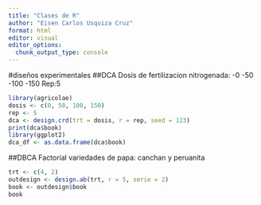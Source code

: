 ```yaml
---
title: "Clases de R"
author: "Eisen Carlos Usquiza Cruz"
format: html
editor: visual
editor_options: 
  chunk_output_type: console
---
```

#diseños experimentales
##DCA
Dosis de fertilizacion nitrogenada:
-0
-50
-100
-150
Rep:5
```r
library(agricolae)
dosis <- c(0, 50, 100, 150)
rep <- 5
dca <- design.crd(trt = dosis, r = rep, seed = 123)
print(dca$book)
library(ggplot2)
dca_df <- as.data.frame(dca$book)

```
##DBCA 
Factorial variedades de papa: canchan y peruanita


```r
trt <- c(4, 2)
outdesign <- design.ab(trt, r = 5, serie = 2)
book <- outdesign$book
book
```



